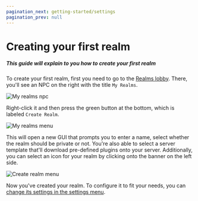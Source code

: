 ```yaml
---
pagination_next: getting-started/settings
pagination_prev: null
---
```


# Creating your first realm

##### This guide will explain to you how to create your first realm

To create your first realm, first you need to go to the [Realms lobby](./realm-lobby). There, you'll see an NPC on the right with the title `My Realms`.

![My realms npc](../../static/img/en/getting-started/npc.webp)

Right-click it and then press the green button at the bottom, which is labeled `Create Realm`.

![My realms menu](../../static/img/en/getting-started/create.webp)

This will open a new GUI that prompts you to enter a name, select whether the realm should be private or not. You're also able to select a server template that'll download pre-defined plugins onto your server. Additionally, you can select an icon for your realm by clicking onto the banner on the left side.

![Create realm menu](../../static/img/en/getting-started/create-gui.webp)

Now you've created your realm. To configure it to fit your needs, you can [change its settings in the settings menu](./settings).
